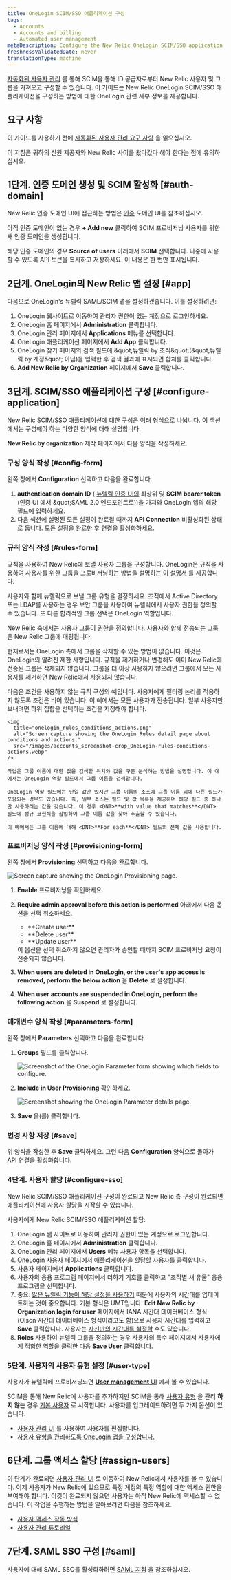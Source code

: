 ```yaml
---
title: OneLogin SCIM/SSO 애플리케이션 구성
tags:
  - Accounts
  - Accounts and billing
  - Automated user management
metaDescription: Configure the New Relic OneLogin SCIM/SSO application for your organization.
freshnessValidatedDate: never
translationType: machine
---
```


[자동화된 사용자 관리](/docs/accounts/accounts/automated-user-management/automated-user-provisioning-single-sign) 를 통해 SCIM을 통해 ID 공급자로부터 New Relic 사용자 및 그룹을 가져오고 구성할 수 있습니다. 이 가이드는 New Relic OneLogin SCIM/SSO 애플리케이션을 구성하는 방법에 대한 OneLogin 관련 세부 정보를 제공합니다.

## 요구 사항

이 가이드를 사용하기 전에 [자동화된 사용자 관리 요구 사항](/docs/assign-users-automated-provisioning-allow-single-sign#requirements) 을 읽으십시오.

이 지침은 귀하의 신원 제공자와 New Relic 사이를 왔다갔다 해야 한다는 점에 유의하십시오.

## 1단계. 인증 도메인 생성 및 SCIM 활성화 [#auth-domain]

New Relic 인증 도메인 UI에 접근하는 방법은 [인증](/docs/accounts/accounts-billing/new-relic-one-user-management/authentication-domains-saml-sso-scim-more/#manage-user-type-scim) 도메인 UI를 참조하십시오.

아직 인증 도메인이 없는 경우 <DNT>**+ Add new**</DNT> 클릭하여 SCIM 프로비저닝 사용자를 위한 새 인증 도메인을 생성합니다.

해당 인증 도메인의 경우 <DNT>**Source of users**</DNT> 아래에서 <DNT>**SCIM**</DNT> 선택합니다. 나중에 사용할 수 있도록 API 토큰을 복사하고 저장하세요. 이 내용은 한 번만 표시됩니다.

## 2단계. OneLogin의 New Relic 앱 설정 [#app]

다음으로 <DNT>OneLogin's</DNT> 뉴렐릭 SAML/SCIM 앱을 설정하겠습니다. 이를 설정하려면:

1. <DNT>OneLogin</DNT> 웹사이트로 이동하여 관리자 권한이 있는 계정으로 로그인하세요.
2. <DNT>OneLogin</DNT> 홈 페이지에서 <DNT>**Administration**</DNT> 클릭합니다.
3. <DNT>OneLogin</DNT> 관리 페이지에서 <DNT>**Applications**</DNT> 메뉴를 선택합니다.
4. <DNT>OneLogin</DNT> 애플리케이션 페이지에서 <DNT>**Add App**</DNT> 클릭합니다.
5. <DNT>OneLogin</DNT> 찾기 페이지의 검색 필드에 &amp;quot;뉴렐릭 by 조직&amp;quot;(&amp;quot;뉴렐릭 by 계정&amp;quot; 아님)을 입력한 후 검색 결과에 표시되면 합쳐를 클릭합니다.
6. <DNT>**Add New Relic by Organization**</DNT> 페이지에서 <DNT>**Save**</DNT> 클릭합니다.

## 3단계. SCIM/SSO 애플리케이션 구성 [#configure-application]

New Relic SCIM/SSO 애플리케이션에 대한 구성은 여러 형식으로 나뉩니다. 이 섹션에서는 구성해야 하는 다양한 양식에 대해 설명합니다.

<DNT>**New Relic by organization**</DNT> 제작 페이지에서 다음 양식을 작성하세요.

### 구성 양식 작성 [#config-form]

왼쪽 창에서 <DNT>**Configuration**</DNT> 선택하고 다음을 완료합니다.

1. <DNT>**authentication domain ID**</DNT> ( [뉴렐릭 인증 UI의](/docs/accounts/accounts-billing/new-relic-one-user-management/authentication-domains-saml-sso-scim-more) 최상위 및 <DNT>**SCIM bearer token**</DNT> (인증 UI 에서 &amp;quot;SAML 2.0 엔드포인트로))을 가져와 OneLogin 앱의 해당 필드에 입력하세요.
2. 다음 섹션에 설명된 모든 설정이 완료될 때까지 <DNT>**API Connection**</DNT> 비활성화된 상태로 둡니다. 모든 설정을 완료한 후 연결을 활성화하세요.

### 규칙 양식 작성 [#rules-form]

규칙을 사용하여 New Relic에 보낼 사용자 그룹을 구성합니다. OneLogin은 규칙을 사용하여 사용자를 위한 그룹을 프로비저닝하는 방법을 설명하는 이 [설명서](https://developers.onelogin.com/scim/create-app#scim_rules) 를 제공합니다.

사용자와 함께 뉴렐릭으로 보낼 그룹 유형을 결정하세요. 조직에서 <DNT>Active Directory</DNT> 또는 LDAP를 사용하는 경우 보안 그룹을 사용하여 뉴렐릭에서 사용자 권한을 정의할 수 있습니다. 또 다른 합리적인 그룹 선택은 OneLogin 역할입니다.

New Relic 측에서는 사용자 그룹이 권한을 정의합니다. 사용자와 함께 전송되는 그룹은 New Relic 그룹에 매핑됩니다.

현재로서는 OneLogin 측에서 그룹을 삭제할 수 있는 방법이 없습니다. 이것은 OneLogin의 알려진 제한 사항입니다. 규칙을 제거하거나 변경해도 이미 New Relic에 전송된 그룹은 삭제되지 않습니다. 그룹을 더 이상 사용하지 않으려면 그룹에서 모든 사용자를 제거하면 New Relic에서 사용되지 않습니다.

<CollapserGroup>
  <Collapser
    id="rule-example"
    title="액션만 사용하는 규칙"
  >
    다음은 조건을 사용하지 않는 규칙 구성의 예입니다. 사용자에게 필터링 논리를 적용하지 않도록 조건은 비어 있습니다. 이 예에서는 모든 사용자가 전송됩니다. 일부 사용자만 보내려면 하위 집합을 선택하는 조건을 지정해야 합니다.

    <img
      title="onelogin_rules_conditions_actions.png"
      alt="Screen capture showing the OneLogin Rules detail page about conditions and actions."
      src="/images/accounts_screenshot-crop_OneLogin-rules-conditions-actions.webp"
    />

    작업은 그룹 이름에 대한 값을 검색할 위치와 값을 구문 분석하는 방법을 설명합니다. 이 예에서는 OneLogin 역할 필드에서 그룹 이름을 검색합니다.

    OneLogin 역할 필드에는 단일 값만 있지만 그룹 이름의 소스에 그룹 이름 외에 다른 필드가 포함되는 경우도 있습니다. 즉, 일부 소스는 필드 및 값 목록을 제공하며 해당 필드 중 하나만 사용하려는 값을 갖습니다. 이 경우 <DNT>**with value that matches**</DNT> 필드에 정규 표현식을 삽입하여 그룹 이름 값을 찾아 추출할 수 있습니다.

    이 예에서는 그룹 이름에 대해 <DNT>**For each**</DNT> 필드의 전체 값을 사용합니다.
  </Collapser>
</CollapserGroup>

### 프로비저닝 양식 작성 [#provisioning-form]

왼쪽 창에서 <DNT>**Provisioning**</DNT> 선택하고 다음을 완료합니다.

<img
  title="onelogin_provisioning_form.png"
  alt="Screen capture showing the OneLogin Provisioning page."
  src="/images/accounts_screenshot-crop_OneLogin-provisioning-form.webp"
/>

1. <DNT>**Enable**</DNT> 프로비저닝을 확인하세요.

2. <DNT>**Require admin approval before this action is performed**</DNT> 아래에서 다음 옵션을 선택 취소하세요.

   * <DNT>
       **Create user**
     </DNT>
   * <DNT>
       **Delete user**
     </DNT>
   * <DNT>
       **Update user**
     </DNT>

   <Callout variant="tip">
     이 옵션을 선택 취소하지 않으면 관리자가 승인할 때까지 SCIM 프로비저닝 요청이 전송되지 않습니다.
   </Callout>

3. <DNT>**When users are deleted in OneLogin, or the user's app access is removed, perform the below action**</DNT> 을 <DNT>**Delete**</DNT> 로 설정합니다.

4. <DNT>**When user accounts are suspended in OneLogin, perform the following action**</DNT> 을 <DNT>**Suspend**</DNT> 로 설정합니다.

### 매개변수 양식 작성 [#parameters-form]

왼쪽 창에서 <DNT>**Parameters**</DNT> 선택하고 다음을 완료합니다.

1. <DNT>**Groups**</DNT> 필드를 클릭합니다.

   <img
     title="onelogin_parameter_form_general.png"
     alt="Screenshot of the OneLogin Parameter form showing which fields to configure."
     src="/images/accounts_screenshot-crop_OneLogin-general-parameter-form-.webp"
   />

2. <DNT>**Include in User Provisioning**</DNT> 확인하세요.

   <img
     title="onelogin_parameter_form_specific.png"
     alt="Screenshot showing the OneLogin Parameter details page."
     src="/images/accounts_screenshot-crop_OneLogin---parameter-form---specific.webp"
   />

3. <DNT>**Save**</DNT> 을(를) 클릭합니다.

### 변경 사항 저장 [#save]

위 양식을 작성한 후 <DNT>**Save**</DNT> 클릭하세요. 그런 다음 <DNT>**Configuration**</DNT> 양식으로 돌아가 API 연결을 활성화합니다.

### 4단계. 사용자 할당 [#configure-sso]

New Relic SCIM/SSO 애플리케이션 구성이 완료되고 New Relic 측 구성이 완료되면 애플리케이션에 사용자 할당을 시작할 수 있습니다.

사용자에게 New Relic SCIM/SSO 애플리케이션 할당:

1. OneLogin 웹 사이트로 이동하여 관리자 권한이 있는 계정으로 로그인합니다.
2. OneLogin 홈 페이지에서 <DNT>**Administration**</DNT> 클릭합니다.
3. OneLogin 관리 페이지에서 <DNT>**Users**</DNT> 메뉴 사용자 항목을 선택합니다.
4. OneLogin 사용자 페이지에서 애플리케이션을 할당할 사용자를 클릭합니다.
5. 사용자 페이지에서 <DNT>**Applications**</DNT> 클릭합니다.
6. 사용자의 응용 프로그램 페이지에서 더하기 기호를 클릭하고 "조직별 새 유물" 응용 프로그램을 선택합니다.
7. 중요: [많은 뉴렐릭 기능이 해당 설정을 사용하기](/docs/accounts/accounts-billing/general-account-settings/default-time-zone-setting) 때문에 사용자의 시간대를 업데이트하는 것이 중요합니다. 기본 형식은 UMT입니다. <DNT>**Edit New Relic by Organization login for user**</DNT> 페이지에서 IANA 시간대 데이터베이스 형식(Olson 시간대 데이터베이스 형식이라고도 함)으로 사용자 시간대를 입력하고 <DNT>**Save**</DNT> 클릭합니다. 사용자는 [자신만의 시간대를 설정할](/docs/accounts/accounts-billing/general-account-settings/default-time-zone-setting) 수도 있습니다.
8. <DNT>**Roles**</DNT> 사용하여 뉴렐릭 그룹을 정의하는 경우 사용자의 특수 페이지에서 사용자에게 적합한 역할을 클릭한 다음 <DNT>**Save User**</DNT> 클릭합니다.

### 5단계. 사용자의 사용자 유형 설정 [#user-type]

사용자가 뉴렐릭에 프로비저닝되면 [<DNT>**User management**</DNT> UI](/docs/accounts/accounts-billing/new-relic-one-user-management/user-management-ui-and-tasks#where) 에서 볼 수 있습니다.

SCIM을 통해 New Relic에 사용자를 추가하지만 SCIM을 통해 [사용자 유형](/docs/accounts/accounts-billing/new-relic-one-user-management/user-type) 을 관리 **하지 않는** 경우 [기본 사용자](/docs/accounts/accounts-billing/new-relic-one-user-management/user-type) 로 시작합니다. 사용자를 업그레이드하려면 두 가지 옵션이 있습니다.

* [사용자 관리 UI](/docs/accounts/accounts-billing/new-relic-one-user-management/user-management-ui-and-tasks#edit-user-type) 를 사용하여 사용자를 편집합니다.
* [사용자 유형을 관리하도록 OneLogin 앱을 구성합니다.](/docs/accounts/accounts-billing/new-relic-one-user-management/authentication-domains-saml-sso-scim-more/#manage-user-type-scim)

## 6단계. 그룹 액세스 할당 [#assign-users]

이 단계가 완료되면 [사용자 관리 UI](/docs/accounts/accounts-billing/new-relic-one-user-management/user-management-ui-and-tasks#where) 로 이동하여 New Relic에서 사용자를 볼 수 있습니다. 이제 사용자가 New Relic에 있으므로 특정 계정의 특정 역할에 대한 액세스 권한을 부여해야 합니다. 이것이 완료되지 않으면 사용자는 아직 New Relic에 액세스할 수 없습니다. 이 작업을 수행하는 방법을 알아보려면 다음을 참조하세요.

* [사용자 액세스 작동 방식](/docs/accounts/accounts-billing/new-relic-one-user-management/user-management-concepts#understand-concepts)
* [사용자 관리 튜토리얼](/docs/accounts/accounts-billing/new-relic-one-user-management/tutorial-add-new-user-groups-roles-new-relic-one-user-model/)

## 7단계. SAML SSO 구성 [#saml]

사용자에 대해 SAML SSO를 활성화하려면 [SAML 지침](/docs/accounts/accounts-billing/new-relic-one-user-management/authentication-domains-saml-sso-scim-more/#authentication) 을 참조하십시오.
